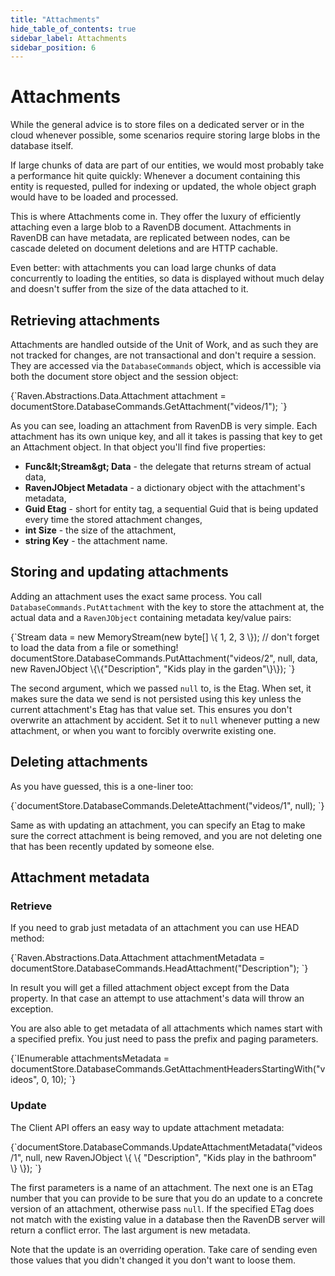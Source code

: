 ```yaml
---
title: "Attachments"
hide_table_of_contents: true
sidebar_label: Attachments
sidebar_position: 6
---
```



# Attachments

While the general advice is to store files on a dedicated server or in the cloud whenever possible, some scenarios require storing large blobs in the database itself.

If large chunks of data are part of our entities, we would most probably take a performance hit quite quickly: Whenever a document containing this entity is requested, pulled for indexing or updated, the whole object graph would have to be loaded and processed.

This is where Attachments come in. They offer the luxury of efficiently attaching even a large blob to a RavenDB document. Attachments in RavenDB can have metadata, are replicated between nodes, can be cascade deleted on document deletions and are HTTP cachable.

Even better: with attachments you can load large chunks of data concurrently to loading the entities, so data is displayed without much delay and doesn't suffer from the size of the data attached to it.

## Retrieving attachments

Attachments are handled outside of the Unit of Work, and as such they are not tracked for changes, are not transactional and don't require a session. They are accessed via the `DatabaseCommands` object, which is accessible via both the document store object and the session object:

<TabItem value="retrieving_attachment" label="retrieving_attachment">
<CodeBlock language="csharp">
{`Raven.Abstractions.Data.Attachment attachment = 
	documentStore.DatabaseCommands.GetAttachment("videos/1");
`}
</CodeBlock>
</TabItem>

As you can see, loading an attachment from RavenDB is very simple. Each attachment has its own unique key, and all it takes is passing that key to get an Attachment object. In that object you'll find five properties:

* **Func\&lt;Stream\&gt; Data** - the delegate that returns stream of actual data,
* **RavenJObject Metadata** - a dictionary object with the attachment's metadata,
* **Guid Etag** - short for entity tag, a sequential Guid that is being updated every time the stored attachment changes,
* **int Size** - the size of the attachment,
* **string Key** - the attachment name.

## Storing and updating attachments

Adding an attachment uses the exact same process. You call `DatabaseCommands.PutAttachment` with the key to store the attachment at, the actual data and a `RavenJObject` containing metadata key/value pairs:

<TabItem value="putting_attachment" label="putting_attachment">
<CodeBlock language="csharp">
{`Stream data = new MemoryStream(new byte[] \{ 1, 2, 3 \}); // don't forget to load the data from a file or something!
documentStore.DatabaseCommands.PutAttachment("videos/2", null, data,
                                             new RavenJObject \{\{"Description", "Kids play in the garden"\}\});
`}
</CodeBlock>
</TabItem>

The second argument, which we passed `null` to, is the Etag. When set, it makes sure the data we send is not persisted using this key unless the current attachment's Etag has that value set. This ensures you don't overwrite an attachment by accident. Set it to `null` whenever putting a new attachment, or when you want to forcibly overwrite existing one.

## Deleting attachments

As you have guessed, this is a one-liner too:

<TabItem value="deleting_attachment" label="deleting_attachment">
<CodeBlock language="csharp">
{`documentStore.DatabaseCommands.DeleteAttachment("videos/1", null);
`}
</CodeBlock>
</TabItem>

Same as with updating an attachment, you can specify an Etag to make sure the correct attachment is being removed, and you are not deleting one that has been recently updated by someone else.

## Attachment metadata

### Retrieve

If you need to grab just metadata of an attachment you can use HEAD method:

<TabItem value="retrieving_attachment_metadata" label="retrieving_attachment_metadata">
<CodeBlock language="csharp">
{`Raven.Abstractions.Data.Attachment attachmentMetadata = 
	documentStore.DatabaseCommands.HeadAttachment("Description");
`}
</CodeBlock>
</TabItem>

In result you will get a filled attachment object except from the Data property. In that case an attempt to use attachment's data will throw an exception.

You are also able to get metadata of all attachments which names start with a specified prefix. You just need to pass the prefix and paging parameters.

<TabItem value="retrieving_attachment_headers_with_prefix" label="retrieving_attachment_headers_with_prefix">
<CodeBlock language="csharp">
{`IEnumerable<Raven.Abstractions.Data.Attachment> attachmentsMetadata =
	documentStore.DatabaseCommands.GetAttachmentHeadersStartingWith("videos", 0, 10);
`}
</CodeBlock>
</TabItem>

### Update

The Client API offers an easy way to update attachment metadata:

<TabItem value="updating_attachment_metadata" label="updating_attachment_metadata">
<CodeBlock language="csharp">
{`documentStore.DatabaseCommands.UpdateAttachmentMetadata("videos/1", null, new RavenJObject
	                                                                          \{
		                                                                          \{ "Description", "Kids play in the bathroom" \}
	                                                                          \});
`}
</CodeBlock>
</TabItem>

The first parameters is a name of an attachment. The next one is an ETag number that you can provide to be sure that you do an update to a concrete version of an attachment, otherwise pass `null`. If the specified ETag does not match with the existing value in a database then the RavenDB server will return a conflict error. The last argument is new metadata. 

Note that the update is an overriding operation. Take care of sending even those values that you didn't changed it you don't want to loose them.